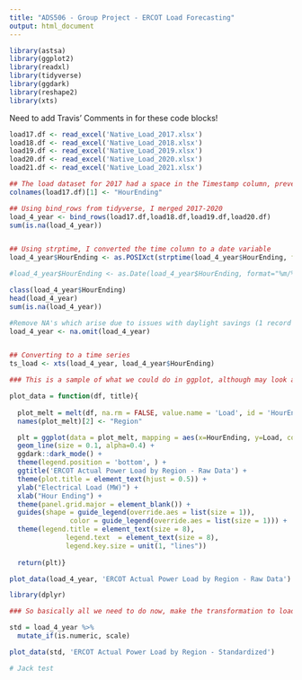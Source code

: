 ```yaml
---
title: "ADS506 - Group Project - ERCOT Load Forecasting"
output: html_document
---
```


```r
library(astsa)
library(ggplot2)
library(readxl)
library(tidyverse)
library(ggdark)
library(reshape2) 
library(xts)
```


####### Need to add Travis' Comments in for these code blocks! #################


```r
load17.df <- read_excel('Native_Load_2017.xlsx')
load18.df <- read_excel('Native_Load_2018.xlsx')
load19.df <- read_excel('Native_Load_2019.xlsx')
load20.df <- read_excel('Native_Load_2020.xlsx')
load21.df <- read_excel('Native_Load_2021.xlsx')
```


```r
## The load dataset for 2017 had a space in the Timestamp column, preventing the binding of the four years
colnames(load17.df)[1] <- "HourEnding"

## Using bind_rows from tidyverse, I merged 2017-2020
load_4_year <- bind_rows(load17.df,load18.df,load19.df,load20.df)
sum(is.na(load_4_year))


## Using strptime, I converted the time column to a date variable
load_4_year$HourEnding <- as.POSIXct(strptime(load_4_year$HourEnding, format="%m/%d/%Y %H:%M"))

#load_4_year$HourEnding <- as.Date(load_4_year$HourEnding, format="%m/%d/%Y %H:%M") ## removed this to retain hourly info for plot

class(load_4_year$HourEnding)
head(load_4_year)
sum(is.na(load_4_year))

#Remove NA's which arise due to issues with daylight savings (1 record in each year)
load_4_year <- na.omit(load_4_year)


## Converting to a time series
ts_load <- xts(load_4_year, load_4_year$HourEnding)
```






```r


### This is a sample of what we could do in ggplot, although may look a bit ugly because of the cyclical nature of our time series (i.e. there are daily power cycles, which over 4 years and many regions doesn't come out that well)

plot_data = function(df, title){
  
  plot_melt = melt(df, na.rm = FALSE, value.name = 'Load', id = 'HourEnding')
  names(plot_melt)[2] <- "Region"

  plt = ggplot(data = plot_melt, mapping = aes(x=HourEnding, y=Load, colour = Region)) +
  geom_line(size = 0.1, alpha=0.4) +
  ggdark::dark_mode() + 
  theme(legend.position = 'bottom', ) + 
  ggtitle('ERCOT Actual Power Load by Region - Raw Data') +
  theme(plot.title = element_text(hjust = 0.5)) +
  ylab("Electrical Load (MW)") +
  xlab("Hour Ending") +
  theme(panel.grid.major = element_blank()) +
  guides(shape = guide_legend(override.aes = list(size = 1)),
               color = guide_legend(override.aes = list(size = 1))) +
  theme(legend.title = element_text(size = 8), 
              legend.text  = element_text(size = 8),
              legend.key.size = unit(1, "lines"))
    
  return(plt)}

plot_data(load_4_year, 'ERCOT Actual Power Load by Region - Raw Data')
```

```r
library(dplyr)

### So basically all we need to do now, make the transformation to load_4_year, and pass to the function with a new title!

std = load_4_year %>%
  mutate_if(is.numeric, scale)

plot_data(std, 'ERCOT Actual Power Load by Region - Standardized')
```


```r
# Jack test
```

